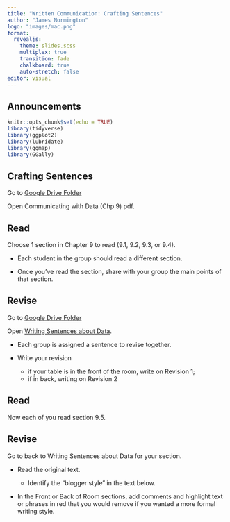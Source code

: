 ```yaml
---
title: "Written Communication: Crafting Sentences"
author: "James Normington"
logo: "images/mac.png"
format: 
  revealjs:
    theme: slides.scss
    multiplex: true
    transition: fade
    chalkboard: true
    auto-stretch: false
editor: visual
---
```


## Announcements {.unnumbered .smaller}

```r
knitr::opts_chunk$set(echo = TRUE)
library(tidyverse)
library(ggplot2)
library(lubridate)
library(ggmap)
library(GGally)
```

## Crafting Sentences

Go to [Google Drive Folder](https://drive.google.com/drive/folders/1LT9poJh6TY6SA1BVKNqZ9B3XfLoLoDnJ?usp=sharing)

Open Communicating with Data (Chp 9) pdf.

## Read

Choose 1 section in Chapter 9 to read (9.1, 9.2, 9.3, or 9.4).

-   Each student in the group should read a different section.

-   Once you've read the section, share with your group the main points of that section.

## Revise

Go to [Google Drive Folder](https://drive.google.com/drive/folders/1LT9poJh6TY6SA1BVKNqZ9B3XfLoLoDnJ?usp=sharing)

Open [Writing Sentences about Data](https://docs.google.com/document/d/1Esvk1Bk3I99j2ozX6GgUnWI-kNWl_R9kK4bd8CrsSgU/edit?usp=sharing).

-   Each group is assigned a sentence to revise together.

-   Write your revision

    -   if your table is in the front of the room, write on Revision 1;
    -   if in back, writing on Revision 2

## Read

Now each of you read section 9.5.

## Revise

Go to back to Writing Sentences about Data for your section.

-   Read the original text.

    -   Identify the "blogger style" in the text below.

-   In the Front or Back of Room sections, add comments and highlight text or phrases in red that you would remove if you wanted a more formal writing style.
